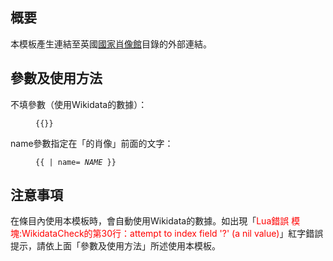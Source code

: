 <includeonly><!-- 在這裡加入模板的保護標識 --></includeonly><noinclude>{{Documentation subpage}}</noinclude>
<!-- 在本行下編輯模板說明 -->
== 概要 ==
本模板產生連結至英國[[國家肖像館]]目錄的外部連結。

== 參數及使用方法 ==
不填參數（使用Wikidata的數據）：
: <code><nowiki>{{</nowiki>{{BASEPAGENAME}}}}</code>

name參數指定在「的肖像」前面的文字：
: <code><nowiki>{{</nowiki>{{BASEPAGENAME}} | name= ''NAME'' }}</code>

== 注意事項 ==
在條目內使用本模板時，會自動使用Wikidata的數據。如出現「<span style="color:red;">Lua錯誤 模塊:WikidataCheck的第30行：attempt to index field '?' (a nil value)</span>」紅字錯誤提示，請依上面「參數及使用方法」所述使用本模板。

<includeonly>
<!-- 本行下加入模板的分類，跨維基連結加入Wikidata（參見[[Wikipedia:Wikidata]]） -->

</includeonly>